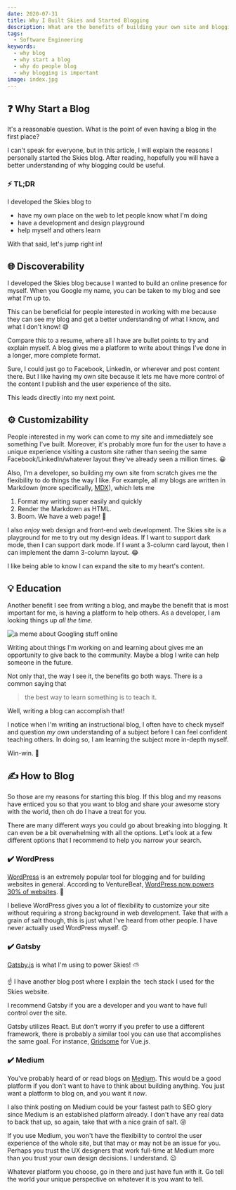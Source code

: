 ```yaml
---
date: 2020-07-31
title: Why I Built Skies and Started Blogging
description: What are the benefits of building your own site and blogging?
tags:
  - Software Engineering
keywords:
  - why blog
  - why start a blog
  - why do people blog
  - why blogging is important
image: index.jpg
---
```


## ❓ Why Start a Blog

It's a reasonable question. What is the point of even having a blog in the first
place?

I can't speak for everyone, but in this article, I will explain the reasons I
personally started the Skies blog. After reading, hopefully you will have a
better understanding of why blogging could be useful.

### ⚡ TL;DR

I developed the Skies blog to

- have my own place on the web to let people know what I'm doing
- have a development and design playground
- help myself and others learn

With that said, let's jump right in!

## 🌐 Discoverability

I developed the Skies blog because I wanted to build an online presence for
myself. When you Google my name, you can be taken to my blog and see what I'm up
to.

This can be beneficial for people interested in working with me because they can
see my blog and get a better understanding of what I know, and what I don't
know! 😅

Compare this to a resume, where all I have are bullet points to try and explain
myself. A blog gives me a platform to write about things I've done in a longer,
more complete format.

Sure, I could just go to Facebook, LinkedIn, or wherever and post content there.
But I like having my own site because it lets me have more control of the
content I publish and the user experience of the site.

This leads directly into my next point.

## ⚙️ Customizability

People interested in my work can come to my site and immediately see something
I've built. Moreover, it's probably more fun for the user to have a unique
experience visiting a custom site rather than seeing the same
Facebook/LinkedIn/whatever layout they've already seen a million times. 😀

Also, I'm a developer, so building my own site from scratch gives me the
flexibility to do things the way I like. For example, all my blogs are written
in Markdown (more specifically, [MDX](https://mdxjs.com/)), which lets me

1. Format my writing super easily and quickly
2. Render the Markdown as HTML.
3. Boom. We have a web page! 🚀

I also _enjoy_ web design and front-end web development. The Skies site is a
playground for me to try out my design ideas. If I want to support dark mode,
then I can support dark mode. If I want a 3-column card layout, then I can
implement the damn 3-column layout. 😂

I like being able to know I can expand the site to my heart's content.

## 💡 Education

Another benefit I see from writing a blog, and maybe the benefit that is most
important for me, is having a platform to help others. As a developer, I am
looking things up _all the time_.

![a meme about Googling stuff online](google.jpg)

Writing about things I'm working on and learning about gives me an opportunity
to give back to the community. Maybe a blog I write can help someone in the
future.

Not only that, the way I see it, the benefits go both ways. There is a common
saying that

> the best way to learn something is to teach it.

Well, writing a blog can accomplish that!

I notice when I'm writing an instructional blog, I often have to check myself
and question _my own_ understanding of a subject before I can feel confident
teaching others. In doing so, I am learning the subject more in-depth myself.

Win-win. 🎉

## ✍️ How to Blog

So those are my reasons for starting this blog. If this blog and my reasons have
enticed you so that you want to blog and share your awesome story with the
world, then oh do I have a treat for you.

There are many different ways you could go about breaking into blogging. It can
even be a bit overwhelming with all the options. Let's look at a few different
options that I recommend to help you narrow your search.

### ✔️ WordPress

[WordPress](https://wordpress.org/) is an extremely popular tool for blogging
and for building websites in general. According to VentureBeat,
[WordPress now powers 30% of websites](https://venturebeat.com/2018/03/05/wordpress-now-powers-30-of-websites/#:~:text=WordPress%20now%20powers%2030%20percent,percent%20mark%20in%20November%202015.).
🤯

I believe WordPress gives you a lot of flexibility to customize your site
without requiring a strong background in web development. Take that with a grain
of salt though, this is just what I've heard from other people. I have never
actually used WordPress myself. 🙃

### ✔️ Gatsby

[Gatsby.js](https://www.gatsbyjs.org/) is what I'm using to power Skies! ⛅

<aside>
  <p>
    ☝️ I have another blog post where I explain the&nbsp;
    <ExternalLink href="/blog/tech-stack">tech stack</ExternalLink>&nbsp;I used for
    the Skies website.
  </p>
</aside>

I recommend Gatsby if you are a developer and you want to have full control over
the site.

Gatsby utilizes React. But don't worry if you prefer to use a different
framework, there is probably a similar tool you can use that accomplishes the
same goal. For instance, [Gridsome](https://gridsome.org/) for Vue.js.

### ✔️ Medium

You've probably heard of or read blogs on [Medium](https://medium.com/). This
would be a good platform if you don't want to have to think about building
anything. You just want a platform to blog on, and you want it _now_.

I also think posting on Medium could be your fastest path to SEO glory since
Medium is an established platform already. I don't have any real data to back
that up, so again, take that with a nice grain of salt. 😜

If you use Medium, you won't have the flexibility to control the user experience
of the whole site, but that may or may not be an issue for you. Perhaps you
trust the UX designers that work full-time at Medium more than you trust your
own design decisions. I understand. 😉

Whatever platform you choose, go in there and just have fun with it. Go tell the
world your unique perspective on whatever it is you want to tell.
